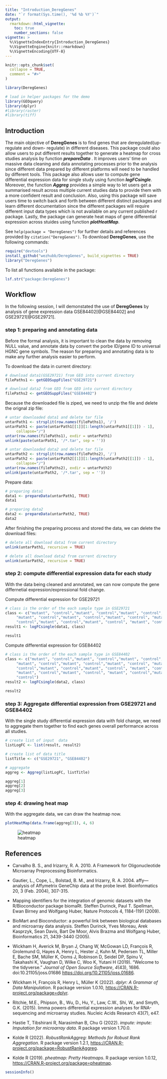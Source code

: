 ```yaml
---
title: "Introduction_DeregGenes"
date: "`r format(Sys.time(), '%d %b %Y')`"
output: 
  rmarkdown::html_vignette:
    toc: true
    number_sections: false
vignette: >
  %\VignetteIndexEntry{Introduction_DeregGenes}
  %\VignetteEngine{knitr::rmarkdown}
  %\VignetteEncoding{UTF-8}
---
```


```r
knitr::opts_chunk$set(
  collapse = TRUE,
  comment = "#>"
)
```

```r
library(DeregGenes)

# load in helper packages for the demo
library(GEOquery)
library(dplyr)
#library(raster)
#library(tiff)
```

## Introduction

The main objective of **DeregGenes** is to find genes that are deregulated(up-regulate and down- regulate) in different diseases. This package could also allow users to put different results together to generate a heatmap for cross studies analysis by function __*prepareData*__ . It improves users’ time on massive data cleaning and data annotating processes prior to the analysis since different data prepared by different platforms will need to be handled by different tools. This package also allows user to compute gene differential expression data for single study using function __*logFCsingle*__. Moreover, the function __*Aggreg*__ provides a simple way to let users get a summarised result across multiple current studies data to provide them with a more confident result and conclusion. Also, using this package will save users time to switch back and forth between different distinct packages and learn different documentation since the different packages will require different input data types which is not available on any current published r package. Lastly, the package can generate heat maps of gene differential expression across stuides using function __*plotHeatMap*__.

See `help(package = "DeregGenes")` for further details and references provided by `citation("DeregGenes")`. To download **DeregGenes**, use the following commands:

``` r
require("devtools")
install_github("wezhubb/DeregGenes", build_vignettes = TRUE)
library("DeregGenes")
```

To list all functions available in the package:
``` r
lsf.str("package:DeregGenes")
```

## Workflow
In the following session, I will demonstated the use of **DeregGenes** by analysis of gene expression data GSE84402[@GSE84402] and GSE29721[@GSE29721]. 

### step 1: preparing and annotating data 
Before the formal analysis, it is important to clean the data by removing NULL value, and annotate data by convert the porbe ID/gene ID to universal HGNC gene symbols. The reason for preparing and annotating data is to make any further analysis easier to perform.

To download the data in current directory:

```r
# download data1(GSE29721) from GEO into current directory
filePaths1 <- getGEOSuppFiles("GSE29721")

# download data2 from GEO from GEO into current directory
filePaths2 <- getGEOSuppFiles("GSE84402")

```

Because the downloaded file is ziped, we need to unzip the file and delete the orignal zip file:

```r
# untar downloaded data1 and delete tar file
untarPath1 <- strsplit(row.names(filePaths1), '/')
untarPath1 <- paste(untarPath1[[1]][1:length(untarPath1[[1]]) - 1],
     collapse="/")
untar(row.names(filePaths1), exdir = untarPath1)
unlink(paste(untarPath1, '/*.tar', sep = ''))

# untar downloaded data2 and delete tar file
untarPath2 <- strsplit(row.names(filePaths2), '/')
untarPath2 <- paste(untarPath2[[1]][1:length(untarPath2[[1]]) - 1],
     collapse="/")
untar(row.names(filePaths2), exdir = untarPath2)
unlink(paste(untarPath2, '/*.tar', sep = ''))

```

Prepare data:

```r
# preparing data1
data1 <- prepareData(untarPath1, TRUE)
data1

# preparing data2
data2 <- prepareData(untarPath2, TRUE)
data2

```


After finishing the preparing process and stored the data, we can delete the download files:

```r
# delete all download data1 from current directory
unlink(untarPath1, recursive = TRUE)

# delete all download data2 from current directory
unlink(untarPath2, recursive = TRUE)
```

### step 2: compute differential expression data for each study
With the data being cleaned and annotated, we can now compute the gene differnetial expression/expressional fold change.

Compute differential expression for GSE29721

```r
# class is the order of the each sample type in GSE29721
class <- c("mutant", "control","mutant", "control","mutant", "control",
     "mutant", "control","mutant", "control","mutant", "control", "mutant",
     "control","mutant", "control","mutant", "control", "mutant", "control")
result1 <- logFCsingle(data1, class)

result1

```

Compute differential expression for GSE84402

```r
# class is the order of the each sample type in GSE84402
class <- c("mutant", "control","mutant", "control","mutant", "control",
     "mutant", "control","mutant", "control","mutant", "control", "mutant",
     "control","mutant", "control","mutant", "control", "mutant", "control",
     "mutant", "control","mutant", "control", "mutant", "control","mutant",
     "control")
result2 <- logFCsingle(data2, class)

result2
```

### step 3: Aggregate differential expression from GSE29721 and GSE84402

With the single study differential expression data with fold change, we need to aggregate them together to find each genes overall performance across all studies.

```r
# create list of input  data
listLogFC <- list(result, result2)

# create list of data title
listTitle <- c("GSE29721", "GSE84402")

# aggregate
aggreg <- Aggreg(listLogFC, listTitle)

aggreg[1]
aggreg[2]
aggreg[3]

```

### step 4: drawing heat map
With the aggregate data, we can draw the heatmap now.

```r
plotHeatMap(data.frame(aggreg[3]), 4, 6)

```
![heatmap]("logFC.tiff")


## References
* Carvalho B. S., and Irizarry, R. A. 2010. A Framework for Oligonucleotide Microarray Preprocessing Bioinformatics.

* Gautier, L., Cope, L., Bolstad, B. M., and Irizarry, R. A. 2004. affy---analysis of Affymetrix GeneChip data at the probe level. Bioinformatics 20, 3 (Feb. 2004), 307-315.

* Mapping identifiers for the integration of genomic datasets with the R/Bioconductor package biomaRt. Steffen Durinck, Paul T. Spellman, Ewan Birney and Wolfgang Huber, Nature Protocols 4, 1184-1191 (2009).

* BioMart and Bioconductor: a powerful link between biological databases and microarray data analysis. Steffen Durinck, Yves Moreau, Arek Kasprzyk, Sean Davis, Bart De Moor, Alvis Brazma and Wolfgang Huber, Bioinformatics 21, 3439-3440 (2005).

* Wickham H, Averick M, Bryan J, Chang W, McGowan LD, François R, Grolemund G, Hayes A, Henry L, Hester J, Kuhn M, Pedersen TL, Miller E, Bache SM, Müller K, Ooms J, Robinson D, Seidel DP, Spinu V, Takahashi K, Vaughan D, Wilke C, Woo K, Yutani H (2019). “Welcome to the tidyverse.” _Journal of Open Source Software_, *4*(43), 1686. doi:10.21105/joss.01686 <https://doi.org/10.21105/joss.01686>.

* Wickham H, François R, Henry L, Müller K (2022). _dplyr: A Grammar of Data Manipulation_. R package version 1.0.10, <https://CRAN.R-project.org/package=dplyr>.

* Ritchie, M.E., Phipson, B., Wu, D., Hu, Y., Law, C.W., Shi, W., and Smyth, G.K. (2015). limma powers differential expression analyses for RNA-sequencing and microarray studies. Nucleic Acids Research 43(7), e47.

* Hastie T, Tibshirani R, Narasimhan B, Chu G (2022). _impute: impute: Imputation for microarray data_. R package version 1.70.0.

* Kolde R (2022). _RobustRankAggreg: Methods for Robust Rank Aggregation_. R package version 1.2.1, <https://CRAN.R-project.org/package=RobustRankAggreg>.

* Kolde R (2019). _pheatmap: Pretty Heatmaps_. R package version 1.0.12, <https://CRAN.R-project.org/package=pheatmap>.

```r
sessionInfo()
```

